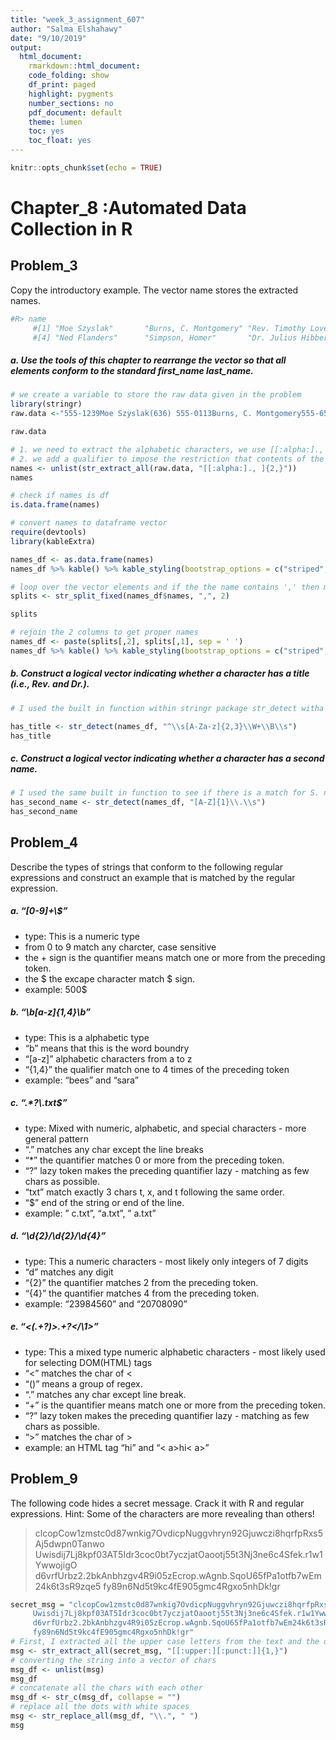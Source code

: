```yaml
---
title: "week_3_assignment_607"
author: "Salma Elshahawy"
date: "9/10/2019"
output:
  html_document:
    rmarkdown::html_document:
    code_folding: show
    df_print: paged
    highlight: pygments
    number_sections: no
    pdf_document: default
    theme: lumen
    toc: yes
    toc_float: yes
---
```


```r
knitr::opts_chunk$set(echo = TRUE)
```
# Chapter_8 :Automated Data Collection in R

## Problem_3

Copy the introductory example. The vector name stores the extracted names.

```r
#R> name
     #[1] "Moe Szyslak"       "Burns, C. Montgomery" "Rev. Timothy Lovejoy"
     #[4] "Ned Flanders"      "Simpson, Homer"       "Dr. Julius Hibbert"
```

##### a. Use the tools of this chapter to rearrange the vector so that all elements conform to the standard first_name last_name.

```r
# we create a variable to store the raw data given in the problem
library(stringr)
raw.data <-"555-1239Moe Szyslak(636) 555-0113Burns, C. Montgomery555-6542Rev. Timothy Lovejoy555 8904Ned Flanders636-555-3226Simpson, Homer5553642Dr. Julius Hibbert"

raw.data
```

```r
# 1. we need to extract the alphabetic characters, we use [[:alpha:]., ]
# 2. we add a qualifier to impose the restriction that contents of the character class have to be matched at least twice to be considered a match. 
names <- unlist(str_extract_all(raw.data, "[[:alpha:]., ]{2,}"))
names
```

```r
# check if names is df
is.data.frame(names)
```

```r
# convert names to dataframe vector
require(devtools)
library(kableExtra)

names_df <- as.data.frame(names)
names_df %>% kable() %>% kable_styling(bootstrap_options = c("striped", "hover", "condensed", "responsive")) %>% scroll_box(width="100%",height="300px")

```

```r
# loop over the vector elements and if the the name contains ',' then make the first last and vise versa else keep the the string the same
splits <- str_split_fixed(names_df$names, ",", 2)

splits

```

```r
# rejoin the 2 columns to get proper names
names_df <- paste(splits[,2], splits[,1], sep = ' ')
names_df %>% kable() %>% kable_styling(bootstrap_options = c("striped", "hover", "condensed", "responsive")) %>% scroll_box(width="100%",height="300px")
```

##### b. Construct a logical vector indicating whether a character has a title (i.e., Rev. and Dr.).

```r
# I used the built in function within stringr package str_detect witha a regex pattern to detect the title.

has_title <- str_detect(names_df, "^\\s[A-Za-z]{2,3}\\W+\\B\\s")
has_title
```

##### c. Construct a logical vector indicating whether a character has a second name.

```r
# I used the same built in function to see if there is a match for S. name pattern using regex
has_second_name <- str_detect(names_df, "[A-Z]{1}\\.\\s")
has_second_name
```

## Problem_4 

Describe the types of strings that conform to the following regular expressions and construct an example that is matched by the regular expression.

##### a. "[0-9]+\\$" 
- type: This is a numeric type \n
- from 0 to 9 match any charcter, case  sensitive \n
- the + sign is the quantifier means match one or more from the preceding token.\n
- the \$ the excape character match $ sign.\n
- example: 500$\n

##### b. "\\b[a-z]{1,4}\\b"
- type: This is a alphabetic type \n 
- "b" means that this is the word boundry \n
- "[a-z]" alphabetic characters from a to z \n
- "{1,4}" the qualifier match one to 4 times of the preceding token \n
- example: "bees" and "sara" \n

##### c. ".*?\\.txt$"

- type: Mixed with numeric, alphabetic, and special characters - more general pattern \n
- "." matches any char except the line breaks \n
- "*" the quantifier matches 0 or more from the preceding token. \n
- "?" lazy token makes the preceding quantifier lazy - matching as few chars as possible. \n
- "txt" match exactly 3 chars t, x, and t following the same order. \n
- "$" end of the string or end of the line. \n 
- example: " c.txt", "a.txt", "        a.txt" \n

##### d. "\\d{2}/\\d{2}/\\d{4}"

- type: This a numeric characters - most likely only integers of 7 digits \n
- "d" matches any digit \n
- "{2}" the quantifier matches 2 from the preceding token. \n
- "{4}" the quantifier matches 4 from the preceding token. \n
- example: "23984560" and "20708090" \n

##### e. "<(.+?)>.+?</\\1>"

- type: This a mixed type numeric alphabetic characters - most likely used for selecting DOM(HTML) tags
- "<" matches the char of < \n
- "()" means a group of regex. \n
- "." matches any char except line break. \n
- "+" is the quantifier means match one or more from the preceding token.\n
- "?" lazy token makes the preceding quantifier lazy - matching as few chars as possible. \n
- ">" matches the char of >
- example: an HTML tag "<a>hi<a>" and "< a>hi< a>" \n

## Problem_9

The following code hides a secret message. Crack it with R and regular expressions. Hint: Some of the characters are more revealing than others! 

> clcopCow1zmstc0d87wnkig7OvdicpNuggvhryn92Gjuwczi8hqrfpRxs5Aj5dwpn0Tanwo
     Uwisdij7Lj8kpf03AT5Idr3coc0bt7yczjatOaootj55t3Nj3ne6c4Sfek.r1w1YwwojigO
     d6vrfUrbz2.2bkAnbhzgv4R9i05zEcrop.wAgnb.SqoU65fPa1otfb7wEm24k6t3sR9zqe5
     fy89n6Nd5t9kc4fE905gmc4Rgxo5nhDk!gr
     
```r
secret_msg = "clcopCow1zmstc0d87wnkig7OvdicpNuggvhryn92Gjuwczi8hqrfpRxs5Aj5dwpn0Tanwo
     Uwisdij7Lj8kpf03AT5Idr3coc0bt7yczjatOaootj55t3Nj3ne6c4Sfek.r1w1YwwojigO
     d6vrfUrbz2.2bkAnbhzgv4R9i05zEcrop.wAgnb.SqoU65fPa1otfb7wEm24k6t3sR9zqe5
     fy89n6Nd5t9kc4fE905gmc4Rgxo5nhDk!gr"
# First, I extracted all the upper case letters from the text and the dots
msg <- str_extract_all(secret_msg, "[[:upper:][:punct:]]{1,}")
# converting the string into a vector of chars
msg_df <- unlist(msg)
msg_df
# concatenate all the chars with each other
msg_df <- str_c(msg_df, collapse = "")
# replace all the dots with white spaces
msg <- str_replace_all(msg_df, "\\.", " ")
msg

```


